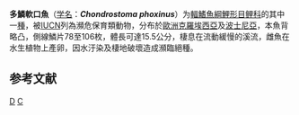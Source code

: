 {{Speciesbox 
| taxon = Chondrostoma phoxinus
| authority = [[Heckel|Heckel]], 1843
| status = EN
| status_system = IUCN3.1
| image = FMIB 48075 Chondrostoma phoxinus (Heckel).jpeg
}}
'''多鱗軟口魚'''（[[学名|学名]]：'''''Chondrostoma phoxinus'''''）为[[輻鰭魚綱|輻鰭魚綱]][[鯉形目|鯉形目]][[鲤科|鲤科]]的其中一[[種|種]]，被[[IUCN|IUCN]]列為瀕危保育類動物，分布於[[歐洲|歐洲]][[克羅埃西亞|克羅埃西亞]]及[[波士尼亞|波士尼亞]]，本魚背略凸，側線鱗片78至106枚，體長可達15.5公分，棲息在流動緩慢的溪流，雌魚在水生植物上產卵，因水汙染及棲地破壞造成瀕臨絕種。

== 参考文献 ==
{{reflist}}
{{Taxonbar}}

[[Category:軟口魚属|D]]
[[Category:1843年描述的鱼类|C]]